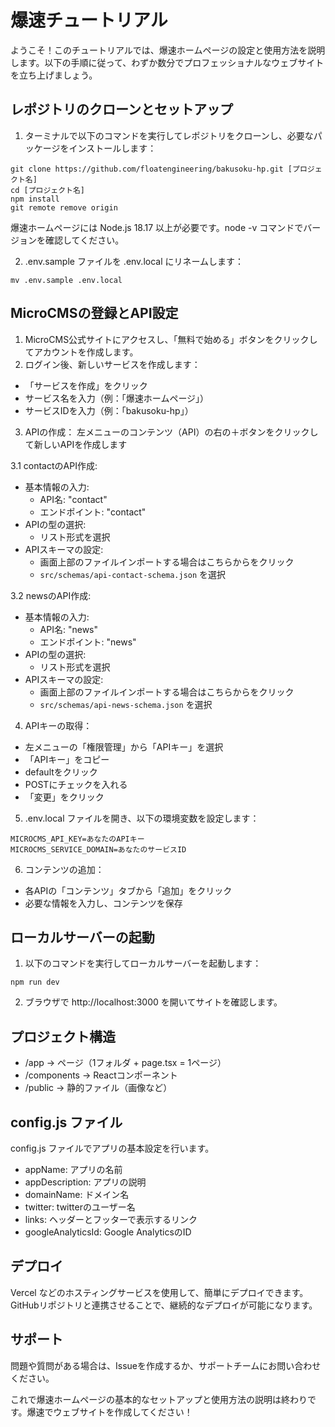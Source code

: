# 爆速チュートリアル

ようこそ！このチュートリアルでは、爆速ホームページの設定と使用方法を説明します。以下の手順に従って、わずか数分でプロフェッショナルなウェブサイトを立ち上げましょう。

## レポジトリのクローンとセットアップ

1. ターミナルで以下のコマンドを実行してレポジトリをクローンし、必要なパッケージをインストールします：

```shell
git clone https://github.com/floatengineering/bakusoku-hp.git [プロジェクト名]
cd [プロジェクト名]
npm install
git remote remove origin
```
爆速ホームページには Node.js 18.17 以上が必要です。node -v コマンドでバージョンを確認してください。

2. .env.sample ファイルを .env.local にリネームします：

```shell
mv .env.sample .env.local
```

## MicroCMSの登録とAPI設定

1. MicroCMS公式サイトにアクセスし、「無料で始める」ボタンをクリックしてアカウントを作成します。
2. ログイン後、新しいサービスを作成します：

- 「サービスを作成」をクリック
- サービス名を入力（例：「爆速ホームページ」）
- サービスIDを入力（例：「bakusoku-hp」）


3. APIの作成：
左メニューのコンテンツ（API）の右の＋ボタンをクリックして新しいAPIを作成します

3.1 contactのAPI作成:

- 基本情報の入力:
  - API名: "contact"
  - エンドポイント: "contact"
- APIの型の選択:
  - リスト形式を選択
- APIスキーマの設定:
  - 画面上部のファイルインポートする場合はこちらからをクリック
  - `src/schemas/api-contact-schema.json` を選択

3.2 newsのAPI作成:

- 基本情報の入力:
  - API名: "news"
  - エンドポイント: "news"
- APIの型の選択:
  - リスト形式を選択
- APIスキーマの設定:
  - 画面上部のファイルインポートする場合はこちらからをクリック
  - `src/schemas/api-news-schema.json` を選択

4. APIキーの取得：

- 左メニューの「権限管理」から「APIキー」を選択 
- 「APIキー」をコピー
- defaultをクリック
- POSTにチェックを入れる
- 「変更」をクリック


5. .env.local ファイルを開き、以下の環境変数を設定します：
```
MICROCMS_API_KEY=あなたのAPIキー
MICROCMS_SERVICE_DOMAIN=あなたのサービスID
```
6. コンテンツの追加：

- 各APIの「コンテンツ」タブから「追加」をクリック
- 必要な情報を入力し、コンテンツを保存

## ローカルサーバーの起動

1. 以下のコマンドを実行してローカルサーバーを起動します：

```shell
npm run dev
```

2. ブラウザで http://localhost:3000 を開いてサイトを確認します。

## プロジェクト構造

- /app → ページ（1フォルダ + page.tsx = 1ページ）
- /components → Reactコンポーネント
- /public → 静的ファイル（画像など）

## config.js ファイル
config.js ファイルでアプリの基本設定を行います。
- appName: アプリの名前
- appDescription: アプリの説明
- domainName: ドメイン名
- twitter: twitterのユーザー名
- links: ヘッダーとフッターで表示するリンク
- googleAnalyticsId: Google AnalyticsのID

## デプロイ
Vercel などのホスティングサービスを使用して、簡単にデプロイできます。GitHubリポジトリと連携させることで、継続的なデプロイが可能になります。

## サポート

問題や質問がある場合は、Issueを作成するか、サポートチームにお問い合わせください。

これで爆速ホームページの基本的なセットアップと使用方法の説明は終わりです。爆速でウェブサイトを作成してください！

